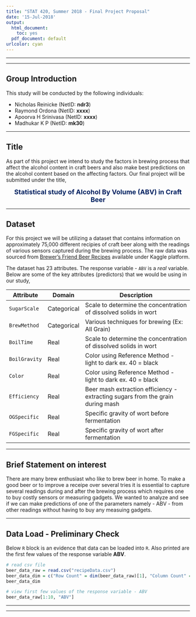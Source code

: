 ---
title: "STAT 420, Summer 2018 - Final Project Proposal"
date: '15-Jul-2018'
output:
  html_document: 
    toc: yes
  pdf_document: default
urlcolor: cyan
---

---

---

## Group Introduction

This study will be conducted by the following individuals:

 - Nicholas Reinicke (NetID: **ndr3**)
 - Raymond Ordona (NetID: **xxxx**)
 - Apoorva H Srinivasa (NetID: **xxxx**)
 - Madhukar K P (NetID: **mk30**)

---

## Title

As part of this project we intend to study the factors in brewing process that affect the alcohol content in craft beers and also make best predictions on the alcohol content based on the affecting factors. Our final project will be submitted under the title,

<center><font size="4" color="#002060">**Statistical study of Alcohol By Volume (ABV) in Craft Beer**</font></center>

---

## Dataset

For this project we will be utilizing a dataset that contains information on approximately 75,000 different recipies of craft beer along with the readings of various sensors captured during the brewing process. The raw data was sourced from [Brewer's Friend Beer Recipes](https://www.kaggle.com/jtrofe/beer-recipes) available under Kaggle platform.

The dataset has 23 attributes. The response variable - `ABV` is a *real* variable. Below are some of the key attributes (predictors) that we would be using in our study,

| Attribute     | Domain      | Description                                                                    |
|---------------|-------------|--------------------------------------------------------------------------------|
| `SugarScale`  | Categorical | Scale to determine the concentration of dissolved solids in wort |
| `BrewMethod`  | Categorical | Various techniques for brewing (Ex: All Grain) |
| `BoilTime`    | Real        | Scale to determine the concentration of dissolved solids in wort |
| `BoilGravity` | Real        | Color using Reference Method - light to dark ex. 40 = black |
| `Color`       | Real        | Color using Reference Method - light to dark ex. 40 = black |
| `Efficiency`  | Real        | Beer mash extraction efficiency - extracting sugars from the grain during mash |
| `OGSpecific`  | Real        | Specific gravity of wort before fermentation |
| `FGSpecific`  | Real        | Specific gravity of wort after fermentation |


---

## Brief Statement on interest

There are many brew enthusiast who like to brew beer in home. To make a good beer or to improve a receipe over several tries it is essential to capture several readings during and after the brewing process which requires one to buy costly sensors or measuring gadgets. We wanted to analyze and see if we can make predictions of one of the parameters namely - ABV - from other readings without having to buy any measuing gadgets. 

---

## Data Load - Preliminary Check

Below `R` block is an evidence that data can be loaded into `R`. Also printed are the first few values of the response variable **ABV**.

```{r}
# read csv file
beer_data_raw = read.csv("recipeData.csv")
beer_data_dim = c("Row Count" = dim(beer_data_raw)[1], "Column Count" = dim(beer_data_raw)[2])
beer_data_dim

# view first few values of the response variable - ABV
beer_data_raw[1:10, "ABV"]
```

---

---

